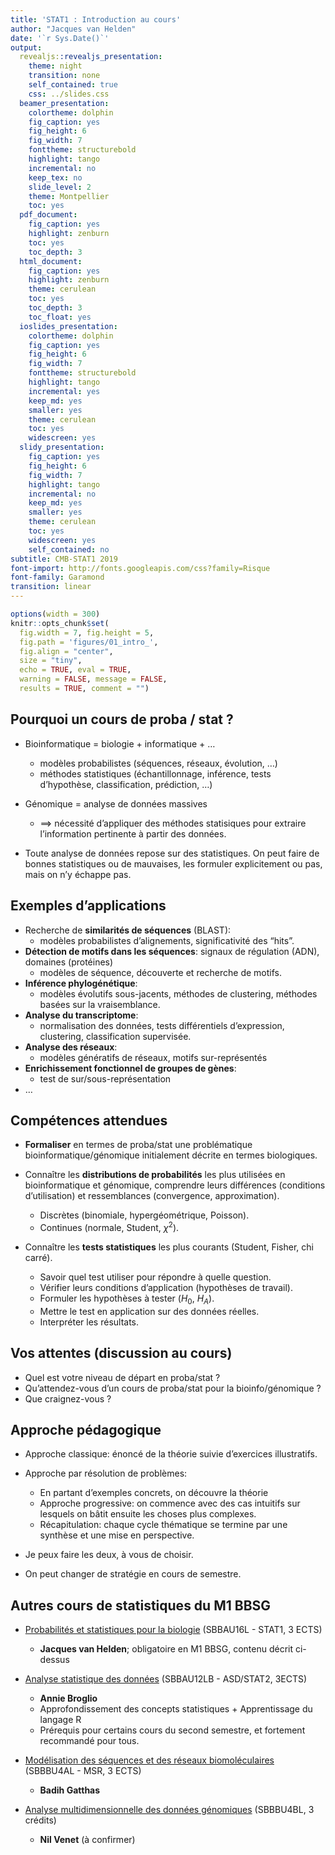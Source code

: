 ```yaml
---
title: 'STAT1 : Introduction au cours'
author: "Jacques van Helden"
date: '`r Sys.Date()`'
output:
  revealjs::revealjs_presentation:
    theme: night
    transition: none
    self_contained: true
    css: ../slides.css
  beamer_presentation:
    colortheme: dolphin
    fig_caption: yes
    fig_height: 6
    fig_width: 7
    fonttheme: structurebold
    highlight: tango
    incremental: no
    keep_tex: no
    slide_level: 2
    theme: Montpellier
    toc: yes
  pdf_document:
    fig_caption: yes
    highlight: zenburn
    toc: yes
    toc_depth: 3
  html_document:
    fig_caption: yes
    highlight: zenburn
    theme: cerulean
    toc: yes
    toc_depth: 3
    toc_float: yes
  ioslides_presentation:
    colortheme: dolphin
    fig_caption: yes
    fig_height: 6
    fig_width: 7
    fonttheme: structurebold
    highlight: tango
    incremental: yes
    keep_md: yes
    smaller: yes
    theme: cerulean
    toc: yes
    widescreen: yes
  slidy_presentation:
    fig_caption: yes
    fig_height: 6
    fig_width: 7
    highlight: tango
    incremental: no
    keep_md: yes
    smaller: yes
    theme: cerulean
    toc: yes
    widescreen: yes
    self_contained: no
subtitle: CMB-STAT1 2019
font-import: http://fonts.googleapis.com/css?family=Risque
font-family: Garamond
transition: linear
---
```


```r
options(width = 300)
knitr::opts_chunk$set(
  fig.width = 7, fig.height = 5, 
  fig.path = 'figures/01_intro_',
  fig.align = "center", 
  size = "tiny", 
  echo = TRUE, eval = TRUE, 
  warning = FALSE, message = FALSE, 
  results = TRUE, comment = "")
```


## Pourquoi un cours de proba / stat ?

- Bioinformatique = biologie + informatique + ...

    - modèles probabilistes (séquences, réseaux, évolution, ...)
    - méthodes statistiques (échantillonnage, inférence, tests d'hypothèse, classification, prédiction, ...)
    
- Génomique = analyse de données massives 

    - $\implies$ nécessité d'appliquer des méthodes statisiques pour extraire l'information pertinente à partir des données.

- Toute analyse de données repose sur des statistiques. On peut faire de bonnes statistiques ou de mauvaises, les formuler explicitement ou pas, mais on n'y échappe pas. 

## Exemples d'applications

- Recherche de **similarités de séquences** (BLAST): 
    - modèles probabilistes d'alignements, significativité des "hits". 
- **Détection de motifs dans les séquences**: signaux de régulation (ADN), domaines (protéines)
    - modèles de séquence, découverte et recherche de motifs.
- **Inférence phylogénétique**: 
    - modèles évolutifs sous-jacents, méthodes de clustering, méthodes basées sur la vraisemblance. 
- **Analyse du transcriptome**: 
    - normalisation des données, tests différentiels d'expression, clustering, classification supervisée.
- **Analyse des réseaux**: 
    - modèles génératifs de réseaux, motifs sur-représentés
- **Enrichissement fonctionnel de groupes de gènes**: 
    - test de sur/sous-représentation
- ...


## Compétences attendues

- **Formaliser** en termes de proba/stat une problématique bioinformatique/génomique initialement décrite en termes biologiques. 

- Connaître les **distributions de probabilités** les plus utilisées en bioinformatique et génomique, comprendre leurs différences (conditions d'utilisation) et ressemblances (convergence, approximation).  

    - Discrètes (binomiale, hypergéométrique, Poisson).
    - Continues (normale, Student, $\chi^2$).

- Connaître les **tests statistiques** les plus courants (Student, Fisher, chi carré). 

    - Savoir quel test utiliser pour répondre à quelle question. 
    - Vérifier leurs conditions d'application (hypothèses de travail). 
    - Formuler les hypothèses à tester ($H_0$, $H_A$).
    - Mettre le test en application sur des données réelles. 
    - Interpréter les résultats. 


## Vos attentes (discussion au cours)

- Quel est votre niveau de départ en proba/stat ?
- Qu'attendez-vous d'un cours de proba/stat pour la bioinfo/génomique ?
- Que craignez-vous ?


## Approche pédagogique

- Approche classique: énoncé de la théorie suivie d'exercices illustratifs. 

- Approche par résolution de problèmes: 

    - En partant d'exemples concrets, on découvre la théorie
    - Approche progressive: on commence avec des cas intuitifs sur lesquels on bâtit ensuite les choses plus complexes.
    - Récapitulation: chaque cycle thématique se termine par une synthèse et une mise en perspective. 

- Je peux faire les deux, à vous de choisir.

- On peut changer de stratégie en cours de semestre. 

## Autres cours de statistiques du M1 BBSG

- [Probabilités et statistiques pour la biologie](http://biologie.univ-mrs.fr/masterBBSG/index.php/fr/stages/m1/157-module-14.html) (SBBAU16L - STAT1, 3 ECTS)

    - **Jacques van Helden**; obligatoire en M1 BBSG, contenu décrit ci-dessus

- [Analyse statistique des données](http://biologie.univ-mrs.fr/masterBBSG/index.php/fr/stages/m1/166-module-35.html) (SBBAU12LB  - ASD/STAT2, 3ECTS)
    - **Annie Broglio**
    - Approfondissement des concepts statistiques + Apprentissage du langage R
    - Prérequis pour certains cours du second semestre, et fortement recommandé pour tous. 

- [Modélisation des séquences et des réseaux biomoléculaires](http://biologie.univ-mrs.fr/masterBBSG/index.php/fr/stages/m1/177-module-63.html) (SBBBU4AL - MSR, 3 ECTS)

    - **Badih Gatthas**

- [Analyse multidimensionnelle des données génomiques](http://biologie.univ-mrs.fr/masterBBSG/index.php/fr/stages/m1/178-module-64.html) (SBBBU4BL, 3 crédits) 
    - **Nil Venet** (à confirmer)





